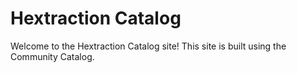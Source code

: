 # Hextraction Catalog

Welcome to the Hextraction Catalog site! This site is built using the Community Catalog.